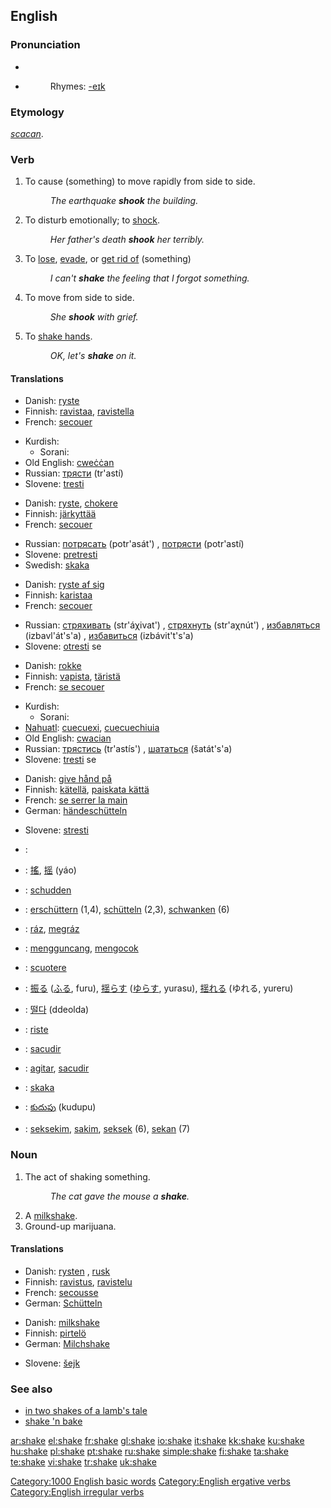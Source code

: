 ==English==
{{wikipedia}}

===Pronunciation===
*{{IPA|/'ʃeɪk/}}
*{{audio|en-us-shake.ogg|Audio (US)}}
*:Rhymes: [[Rhymes:English:-eɪk|-eɪk]]

===Etymology===
{{OE.}} ''[[scacan]]''.

===Verb===
{{en-verb|shakes|shaking|shook|shaken}}

# {{transitive}} {{ergative}} To cause (something) to move rapidly from side to side.
#: ''The earthquake '''shook''' the building.''
# {{transitive}} To disturb emotionally; to [[shock]].
#: ''Her father's death '''shook''' her terribly.''
# {{transitive}} To [[lose]], [[evade]], or [[get rid of]] (something)
#: ''I can't '''shake''' the feeling that I forgot something.''
# {{intransitive}} To move from side to side.
#:''She '''shook''' with grief.''
# {{intransitive}} To [[shake hands]].
#:''OK, let's '''shake''' on it.''

====Translations====
{{trans-top|(''transitive'') to cause to move}}
*Danish: [[ryste]]
*Finnish: [[ravistaa]], [[ravistella]]
*French: [[secouer]]
{{trans-mid}}
*Kurdish:
**Sorani: {{t|ku|شه‌قاندن|sc=KUchar|tr=shaqAndin}}
*Old English: [[cweccan|cweċċan]]
*Russian: [[трясти]] (tr'astí) {{impf}}
*Slovene: [[tresti]]
{{trans-bottom}}

{{trans-top|(''transitive'') to disturb emotionally}}
*Danish: [[ryste]], [[chokere]]
*Finnish: [[järkyttää]]
*French: [[secouer]]
{{trans-mid}}
*Russian: [[потрясать]] (potr'asát') {{impf}}, [[потрясти]] (potr'astí) {{pf}}
*Slovene: [[pretresti]]
*Swedish: [[skaka]]
{{trans-bottom}}

{{trans-top|(''transitive'') to lose, evade}}
*Danish: [[ryste af sig]]
*Finnish: [[karistaa]]
*French: [[secouer]]
{{trans-mid}}
*Russian: [[стряхивать]] (str'áχivat') {{impf}}, [[стряхнуть]] (str'aχnút') {{pf}}, [[избавляться]] (izbavl'át's'a) {{impf}}, [[избавиться]] (izbávit't's'a) {{pf}}
*Slovene: [[otresti]] se
{{trans-bottom}}

{{trans-top|(''intransitive'')to move from side to side}}
*Danish: [[rokke]]
*Finnish: [[vapista]], [[täristä]]
*French: [[secouer|se secouer]]
{{trans-mid}}
*Kurdish:
**Sorani: {{t|ku|شه‌قاندنه‌وه‌|sc=KUchar|tr=shaqAndinawa}}
*[[Nahuatl]]: [[cuecuexi]], [[cuecuechiuia]]
*Old English: [[cwacian]]
*Russian: [[трястись]] (tr'astís') {{impf}}, [[шататься]] (šatát's'a) {{impf}}
*Slovene: [[tresti]] se
{{trans-bottom}}

{{trans-top|(''intransitive'') to shake hands}}
*Danish: [[give hånd på]]
*Finnish: [[kätellä]], [[paiskata kättä]]
*French: [[se serrer la main]]
*German: [[händeschütteln]]
{{trans-mid}}
*Slovene: [[stresti]]
{{trans-bottom}}

{{checktrans}}
{{trans-top|translations to be checked}}
*{{ttbc|Arabic}}: {{ARchar|[[هز]]}} {{IPAchar|(házza)}}
*{{ttbc|Chinese}}: [[搖]], [[摇]] (yáo)
*{{ttbc|Dutch}}: [[schudden]]
*{{ttbc|German}}: [[erschüttern]] (1,4), [[schütteln]] (2,3), [[schwanken]] (6)
*{{ttbc|Hungarian}}: [[ráz]], [[megráz]]
*{{ttbc|Indonesian}}: [[guncang|mengguncang]], [[kocok|mengocok]]
*{{ttbc|Italian}}: [[scuotere]]
{{trans-mid}}
*{{ttbc|Japanese}}: [[振る]] ([[ふる]], furu), [[揺らす]] ([[ゆらす]], yurasu), [[揺れる]] (ゆれる, yureru)
*{{ttbc|Korean}}: [[떨다]] (ddeolda)
*{{ttbc|Norwegian}}: [[riste]]
*{{ttbc|Portuguese}}: [[sacudir]]
*{{ttbc|Spanish}}: [[agitar]], [[sacudir]]
*{{ttbc|Swedish}}: [[skaka]]
*{{ttbc|Telugu}}: [[కుదుపు]] (kudupu)
*{{ttbc|Tok Pisin}}: [[seksekim]], [[sakim]], [[seksek]] (6), [[sekan]] (7)
{{trans-bottom}}

===Noun===
{{en-noun}}

# The act of shaking something.
#:''The cat gave the mouse a '''shake'''.''
# A [[milkshake]].
# Ground-up marijuana.

====Translations====
{{trans-top|act of shaking}}
*Danish: [[rysten]] {{c}}, [[rusk]] {{n}}
*Finnish: [[ravistus]], [[ravistelu]]
*French: [[secousse]]
*German: [[Schütteln]] {{f}}
{{trans-mid}}
{{trans-bottom}}

{{trans-top|milkshake}}
*Danish: [[milkshake]] {{c}}
*Finnish: [[pirtelö]]
*German: [[Milchshake]] {{m}}
{{trans-mid}}
*Slovene: [[šejk]] {{m}}
{{trans-bottom}}

{{trans-top|ground-up marijuana}}
{{trans-mid}}
{{trans-bottom}}

===See also===
*[[in two shakes of a lamb's tale]]
*[[shake 'n bake]]

[[Category:1000 English basic words]]
[[Category:English ergative verbs]]
[[Category:English irregular verbs]]

[[ar:shake]]
[[el:shake]]
[[fr:shake]]
[[gl:shake]]
[[io:shake]]
[[it:shake]]
[[kk:shake]]
[[ku:shake]]
[[hu:shake]]
[[pl:shake]]
[[pt:shake]]
[[ru:shake]]
[[simple:shake]]
[[fi:shake]]
[[ta:shake]]
[[te:shake]]
[[vi:shake]]
[[tr:shake]]
[[uk:shake]]